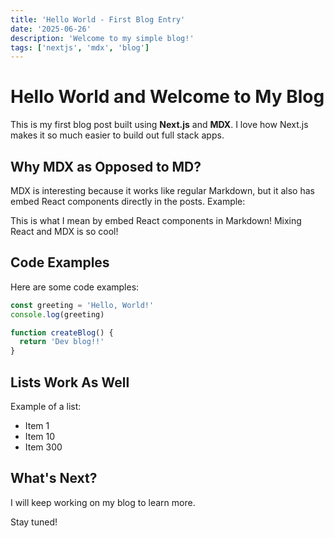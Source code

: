 ```yaml
---
title: 'Hello World - First Blog Entry'
date: '2025-06-26'
description: 'Welcome to my simple blog!'
tags: ['nextjs', 'mdx', 'blog']
---
```


# Hello World and Welcome to My Blog

This is my first blog post built using **Next.js** and **MDX**. I love how Next.js makes it so much easier to build out full stack apps.

## Why MDX as Opposed to MD?

MDX is interesting because it works like regular Markdown, but it also has embed React components directly in the posts.
Example:

<div
  style={{
    padding: '24px',
    background: 'linear-gradient(135deg, #667eea 0%, #764ba2 100%)',
    color: 'white',
    borderRadius: '12px',
    margin: '24px 0',
    boxShadow: '0 4px 6px -1px rgba(0, 0, 0, 0.1), 0 2px 4px -1px rgba(0, 0, 0, 0.06)',
    fontWeight: '500'
  }}
>
  This is what I mean by embed React components in Markdown! Mixing React and MDX is so cool!
</div>

## Code Examples

Here are some code examples:

```javascript
const greeting = 'Hello, World!'
console.log(greeting)

function createBlog() {
  return 'Dev blog!!'
}
```

## Lists Work As Well

Example of a list:
- Item 1
- Item 10
- Item 300

## What's Next?

I will keep working on my blog to learn more.

Stay tuned!
